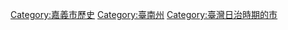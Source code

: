 [[Category:嘉義市歷史|Category:嘉義市歷史]]
[[Category:臺南州|Category:臺南州]]
[[Category:臺灣日治時期的市|Category:臺灣日治時期的市]]